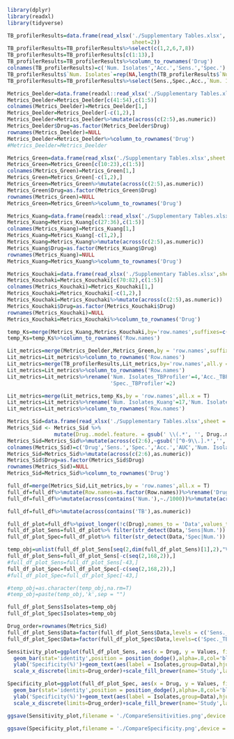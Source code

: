 ```r
library(dplyr)
library(readxl)
library(tidyverse)
```

```r
TB_profilerResults=data.frame(read_xlsx('./Supplementary Tables.xlsx',
                                        sheet=2))
TB_profilerResults=TB_profilerResults%>%select(c(1,2,6,7,8))
TB_profilerResults=TB_profilerResults[c(1:13),]
TB_profilerResults=TB_profilerResults%>%column_to_rownames('Drug')
colnames(TB_profilerResults)=c('Num. Isolates','Acc.','Sens.','Spec.')
TB_profilerResults$`Num. Isolates`=rep(NA,length(TB_profilerResults$`Num. Isolates`))
TB_profilerResults=TB_profilerResults%>%select(Sens.,Spec.,Acc.,`Num. Isolates`)
```

```r
Metrics_Deelder=data.frame(readxl::read_xlsx('./Supplementary Tables.xlsx',sheet =6))
Metrics_Deelder=Metrics_Deelder[c(41:54),c(1:5)]
colnames(Metrics_Deelder)=Metrics_Deelder[1,]
Metrics_Deelder=Metrics_Deelder[-c(1,2),]
Metrics_Deelder=Metrics_Deelder%>%mutate(across(c(2:5),as.numeric))
Metrics_Deelder$Drug=as.factor(Metrics_Deelder$Drug)
rownames(Metrics_Deelder)=NULL
Metrics_Deelder=Metrics_Deelder%>%column_to_rownames('Drug')
#Metrics_Deelder=Metrics_Deelder
```

```r
Metrics_Green=data.frame(read_xlsx('./Supplementary Tables.xlsx',sheet = 6))
Metrics_Green=Metrics_Green[c(10:23),c(1:5)]
colnames(Metrics_Green)=Metrics_Green[1,]
Metrics_Green=Metrics_Green[-c(1,2),]
Metrics_Green=Metrics_Green%>%mutate(across(c(2:5),as.numeric))
Metrics_Green$Drug=as.factor(Metrics_Green$Drug)
rownames(Metrics_Green)=NULL
Metrics_Green=Metrics_Green%>%column_to_rownames('Drug')
```

```r
Metrics_Kuang=data.frame(readxl::read_xlsx('./Supplementary Tables.xlsx',sheet = 6))
Metrics_Kuang=Metrics_Kuang[c(27:36),c(1:5)]
colnames(Metrics_Kuang)=Metrics_Kuang[1,]
Metrics_Kuang=Metrics_Kuang[-c(1,2),]
Metrics_Kuang=Metrics_Kuang%>%mutate(across(c(2:5),as.numeric))
Metrics_Kuang$Drug=as.factor(Metrics_Kuang$Drug)
rownames(Metrics_Kuang)=NULL
Metrics_Kuang=Metrics_Kuang%>%column_to_rownames('Drug')
```

```r
Metrics_Kouchaki=data.frame(read_xlsx('./Supplementary Tables.xlsx',sheet = 6))
Metrics_Kouchaki=Metrics_Kouchaki[c(70:82),c(1:5)]
colnames(Metrics_Kouchaki)=Metrics_Kouchaki[1,]
Metrics_Kouchaki=Metrics_Kouchaki[-c(1,2),]
Metrics_Kouchaki=Metrics_Kouchaki%>%mutate(across(c(2:5),as.numeric))
Metrics_Kouchaki$Drug=as.factor(Metrics_Kouchaki$Drug)
rownames(Metrics_Kouchaki)=NULL
Metrics_Kouchaki=Metrics_Kouchaki%>%column_to_rownames('Drug')
```

```r
temp_Ks=merge(Metrics_Kuang,Metrics_Kouchaki,by='row.names',suffixes=c('_Kuang','_Kouchaki'))
temp_Ks=temp_Ks%>%column_to_rownames('Row.names')
```


```r
Lit_metrics=merge(Metrics_Deelder,Metrics_Green,by = 'row.names',suffixes = c('_Deelder','_Green'))
Lit_metrics=Lit_metrics%>%column_to_rownames('Row.names')
Lit_metrics=merge(TB_profilerResults,Lit_metrics,by='row.names',all.y = T)
Lit_metrics=Lit_metrics%>%column_to_rownames('Row.names')
Lit_metrics=Lit_metrics%>%rename('Num. Isolates_TBProfiler'=4,'Acc._TBProfiler'=3,'Sens._TBProfiler'=1,
                                 'Spec._TBProfiler'=2)
```

```r
Lit_metrics=merge(Lit_metrics,temp_Ks,by = 'row.names',all.x = T)
Lit_metrics=Lit_metrics%>%rename('Num. Isolates_Kuang'=17,'Num. Isolates_Kouchaki'=21)
Lit_metrics=Lit_metrics%>%column_to_rownames('Row.names')
```


```r
Metrics_Sid=data.frame(read_xlsx('./Supplementary Tables.xlsx',sheet = 3))
Metrics_Sid <- Metrics_Sid %>%
               mutate(Drug..model.feature. = gsub(' \\(.*', '', Drug..model.feature.))
Metrics_Sid=Metrics_Sid%>%mutate(across(c(2:6),~gsub('[^0-9\\.].*','',.)))
colnames(Metrics_Sid)=c('Drug','Sens.','Spec.','Acc.','AUC','Num. Isolates')
Metrics_Sid=Metrics_Sid%>%mutate(across(c(2:6),as.numeric))
Metrics_Sid$Drug=as.factor(Metrics_Sid$Drug)
rownames(Metrics_Sid)=NULL
Metrics_Sid=Metrics_Sid%>%column_to_rownames('Drug')
```

```r
full_df=merge(Metrics_Sid,Lit_metrics,by = 'row.names',all.x = T)
full_df=full_df%>%mutate(Row.names=as.factor(Row.names))%>%rename('Drug'=1)
full_df=full_df%>%mutate(across(contains('Num.'),~./1000))%>%mutate(across(contains('Num.'),~round(.,1)))
```

```r
full_df=full_df%>%mutate(across(contains('TB'),as.numeric))
```

```r
full_df_plot=full_df%>%pivot_longer(!c(Drug),names_to = 'Data',values_to = 'Values')
full_df_plot_Sens=full_df_plot%>% filter(str_detect(Data,'Sens|Num.'))
full_df_plot_Spec=full_df_plot%>% filter(str_detect(Data,'Spec|Num.'))
```

```r
temp_obj=unlist(full_df_plot_Sens[seq(2,dim(full_df_plot_Sens)[1],2),"Values"])
full_df_plot_Sens=full_df_plot_Sens[-c(seq(2,168,2)),]
#full_df_plot_Sens=full_df_plot_Sens[-43,]
full_df_plot_Spec=full_df_plot_Spec[-c(seq(2,168,2)),]
#full_df_plot_Spec=full_df_plot_Spec[-43,]
```

```r
#temp_obj=as.character(temp_obj,na.rm=T)
#temp_obj=paste(temp_obj,'k',sep = "")
```

```r
full_df_plot_Sens$Isolates=temp_obj
full_df_plot_Spec$Isolates=temp_obj
```

```r
Drug_order=rownames(Metrics_Sid)
full_df_plot_Sens$Data=factor(full_df_plot_Sens$Data,levels = c('Sens._TBProfiler','Sens.','Sens._Deelder','Sens._Kouchaki','Sens._Kuang','Sens._Green'))
full_df_plot_Spec$Data=factor(full_df_plot_Spec$Data,levels=c('Spec._TBProfiler','Spec.','Spec._Deelder','Spec._Kouchaki','Spec._Kuang','Spec._Green'))
```

```r
Sensitivity_plot=ggplot(full_df_plot_Sens, aes(x = Drug, y = Values, fill = Data))+
  geom_bar(stat='identity',position = position_dodge(),alpha=.8,col='black',size=.3)+
  ylab('Specificity(%)')+geom_text(aes(label = Isolates,group=Data),hjust=-.1,size=2,position = position_dodge(w=0.9),angle=90)+
  scale_x_discrete(limits=Drug_order)+scale_fill_brewer(name='Study',labels=c('TB_Profiler','GBT+F2','Deelder (GBT-CRM)','Kouchaki (Best Tree model)','Kuang (CNN)','Green (MD-CNN)'),palette = 'Set2')+theme_minimal()+theme(plot.margin = margin(0,0,1,1),legend.position = 'top',legend.justification = 'right',legend.key.size = unit(.2,units = 'cm'),legend.text = element_text(size = 8),legend.title = element_text(size=10,face = 'bold'),axis.title = element_text(size = 10,face='bold'),axis.text = element_text(size=8))
```

```r
Specificity_plot=ggplot(full_df_plot_Spec, aes(x = Drug, y = Values, fill = Data))+
  geom_bar(stat='identity',position = position_dodge(),alpha=.8,col='black',size=.3)+
  ylab('Specificity(%)')+geom_text(aes(label = Isolates,group=Data),hjust=-.1,size=2,position = position_dodge(w=0.9),angle=90)+
  scale_x_discrete(limits=Drug_order)+scale_fill_brewer(name='Study',labels=c('TB_Profiler','GBT+F2','Deelder (GBT-CRM)','Kouchaki (Best Tree model)','Kuang (CNN)','Green (MD-CNN)'),limits=c('Spec._TBProfiler','Spec.','Spec._Deelder','Spec._Kouchaki','Spec._Kuang','Spec._Green'),palette = 'Set2')+theme_minimal()+theme(plot.margin = margin(0,0,1,1),legend.position = 'top',legend.justification = 'right',legend.key.size = unit(.2,units = 'cm'),legend.text = element_text(size = 8),legend.title = element_text(size=10,face = 'bold'),axis.title = element_text(size = 10,face='bold'),axis.text = element_text(size=8))
```

```r
ggsave(Sensitivity_plot,filename = './CompareSensitivities.png',device = 'png',width = 7,height = 7,units = 'in',dpi = 300,bg = 'white')
```

```r
ggsave(Specificity_plot,filename = './CompareSpecificity.png',device = 'png',width = 7,height = 7,units = 'in',dpi = 300,bg = 'white')
```


